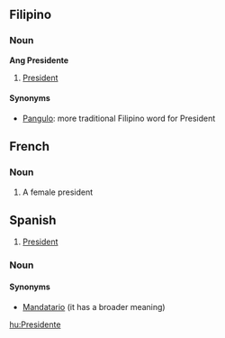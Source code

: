 ==Filipino==
===Noun===
'''Ang Presidente'''
#[[President]]
====Synonyms====
*[[Pangulo]]: more traditional Filipino word for President

==French==
===Noun===
#A female president

==Spanish==
#[[President]]
===Noun===
====Synonyms====
*[[Mandatario]] (it has a broader meaning)

[[hu:Presidente]]